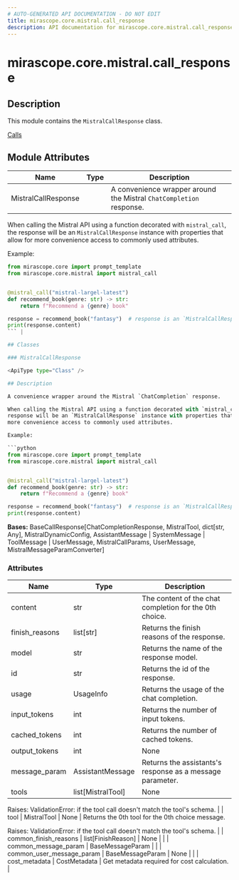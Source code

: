 ```yaml
---
# AUTO-GENERATED API DOCUMENTATION - DO NOT EDIT
title: mirascope.core.mistral.call_response
description: API documentation for mirascope.core.mistral.call_response
---
```


# mirascope.core.mistral.call_response

<ApiType type="Module" />

## Description

This module contains the `MistralCallResponse` class.

<Info title="Usage">

[Calls](/docs/mirascope/learn/calls#handling-responses)

</Info>

## Module Attributes

| Name | Type | Description |
| ---- | ---- | ----------- |
| MistralCallResponse |  | A convenience wrapper around the Mistral `ChatCompletion` response.

When calling the Mistral API using a function decorated with `mistral_call`, the
response will be an `MistralCallResponse` instance with properties that allow for
more convenience access to commonly used attributes.

Example:

```python
from mirascope.core import prompt_template
from mirascope.core.mistral import mistral_call


@mistral_call("mistral-largel-latest")
def recommend_book(genre: str) -> str:
    return f"Recommend a {genre} book"

response = recommend_book("fantasy")  # response is an `MistralCallResponse` instance
print(response.content)
``` |

## Classes

### MistralCallResponse

<ApiType type="Class" />

## Description

A convenience wrapper around the Mistral `ChatCompletion` response.

When calling the Mistral API using a function decorated with `mistral_call`, the
response will be an `MistralCallResponse` instance with properties that allow for
more convenience access to commonly used attributes.

Example:

```python
from mirascope.core import prompt_template
from mirascope.core.mistral import mistral_call


@mistral_call("mistral-largel-latest")
def recommend_book(genre: str) -> str:
    return f"Recommend a {genre} book"

response = recommend_book("fantasy")  # response is an `MistralCallResponse` instance
print(response.content)
```

**Bases:** BaseCallResponse[ChatCompletionResponse, MistralTool, dict[str, Any], MistralDynamicConfig, AssistantMessage | SystemMessage | ToolMessage | UserMessage, MistralCallParams, UserMessage, MistralMessageParamConverter]

### Attributes

| Name | Type | Description |
| ---- | ---- | ----------- |
| content | str | The content of the chat completion for the 0th choice. |
| finish_reasons | list[str] | Returns the finish reasons of the response. |
| model | str | Returns the name of the response model. |
| id | str | Returns the id of the response. |
| usage | UsageInfo | Returns the usage of the chat completion. |
| input_tokens | int | Returns the number of input tokens. |
| cached_tokens | int | Returns the number of cached tokens. |
| output_tokens | int | None | Returns the number of output tokens. |
| message_param | AssistantMessage | Returns the assistants's response as a message parameter. |
| tools | list[MistralTool] | None | Returns the tools for the 0th choice message.

Raises:
    ValidationError: if the tool call doesn't match the tool's schema. |
| tool | MistralTool | None | Returns the 0th tool for the 0th choice message.

Raises:
    ValidationError: if the tool call doesn't match the tool's schema. |
| common_finish_reasons | list[FinishReason] | None |  |
| common_message_param | BaseMessageParam |  |
| common_user_message_param | BaseMessageParam | None |  |
| cost_metadata | CostMetadata | Get metadata required for cost calculation. |



